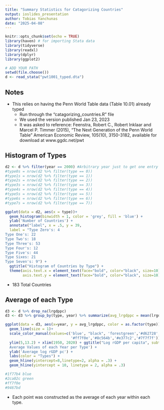 ```yaml
---
title: "Summary Statistics for Catagorizing Countries"
output: ioslides_presentation
author: Tobias Yanchunas
date: "2025-04-08"
---
```


```r
knitr::opts_chunk$set(echo = TRUE)
library(haven) # for importing Stata data
library(tidyverse)
library(readxl)
library(dplyr)
library(ggplot2)

# ADD YOUR PATH
setwd(file.choose())
d <- read_stata("pwt1001_typed.dta")


```

## Notes

- This relies on having the Penn World Table data (Table 10.01) already typed
  - Run through the "catagorizing_countries.R" file
  - We used the version published Jan 23, 2023
  - It was asked to reference: Feenstra, Robert C., Robert Inklaar and Marcel P. Timmer (2015), "The Next Generation of the Penn World Table" American Economic Review, 105(10), 3150-3182, available for download at www.ggdc.net/pwt
  
  
## Histogram of Types

```r
d2 <- d %>% filter(year == 2000) #Arbitrary year just to get one entry per country
#type0s = nrow(d2 %>% filter(type == 0))
#type1s = nrow(d2 %>% filter(type == 1))
#type2s = nrow(d2 %>% filter(type == 2))
#type3s = nrow(d2 %>% filter(type == 3))
#type4s = nrow(d2 %>% filter(type == 4))
#type5s = nrow(d2 %>% filter(type == 5))
#type6s = nrow(d2 %>% filter(type == 6))
#type7s = nrow(d2 %>% filter(type == 7))

ggplot(data = d2, aes(x = type))+
  geom_histogram(binwidth = 1, color = 'grey', fill = 'blue') + 
  ylab('Number of Countries') + 
  annotate("label", x = .5, y = 39, 
  label = "Type Zero's: 4
Type One's: 22
Type Two's: 18
Type Three's: 53
Type Four's: 12
Type Five's: 44
Type Sixes: 21
Type Seven's: 9") + 
  ggtitle("Histogram of Countries by Type") + 
  theme(axis.text.x = element_text(face="bold", color="black", size=10),
        axis.text.y = element_text(face="bold", color="black", size=10)) + scale_x_continuous(name = 'Type', breaks = c(0,1,2,3,4,5,6,7))

```

* 183 Total Countries

## Average of each Type
```r
d3 <- d %>% drop_na(lrgdppc)
d3 <- d3 %>% group_by(type, year) %>% summarize(avg_lrgdppc = mean(lrgdppc))

ggplot(data = d3, aes(x=year, y = avg_lrgdppc, color = as.factor(type)))+
  geom_line(size = 1)+
  scale_color_manual(values=c('blue', "black", 'forestgreen','#d62728',
                              '#ff7f0e','#8c564b','#e377c2','#7f7f7f'))+
  ylim(5,13.2) + xlim(1950, 2020) + ggtitle("Log rGDP per capita", subtitle='
  Average Values of each Year per Type') +
  ylab('Average log rGDP pc') + 
  labs(color = "Types") + 
  geom_hline(yintercept=8,linetype=2, alpha = .3) + 
  geom_hline(yintercept = 10, linetype = 2, alpha = .3) 

#1f77b4 blue
#2ca02c green
#ff7f0e
#9467bd
```

* Each point was constructed as the average of each year within each type.



